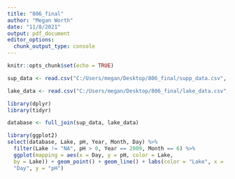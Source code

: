 ```yaml
---
title: "806_final"
author: "Megan Worth"
date: "11/8/2021"
output: pdf_document
editor_options: 
  chunk_output_type: console
---
```


```r
knitr::opts_chunk$set(echo = TRUE)
```

```r

sup_data <- read.csv("C:/Users/megan/Desktop/806_final/supp_data.csv", stringsAsFactors = TRUE)

lake_data <- read.csv("C:/Users/megan/Desktop/806_final/lake_data.csv", stringsAsFactors = TRUE)

```

```r
library(dplyr)
library(tidyr)
```

```r

database <- full_join(sup_data, lake_data)

```

```r

library(ggplot2)
select(database, Lake, pH, Year, Month, Day) %>%
  filter(Lake != "NA", pH > 0, Year == 2009, Month == 6) %>% 
  ggplot(mapping = aes(x = Day, y = pH, color = Lake, 
  by = Lake)) + geom_point() + geom_line() + labs(color = "Lake", x = 
  "Day", y = "pH") 

```
